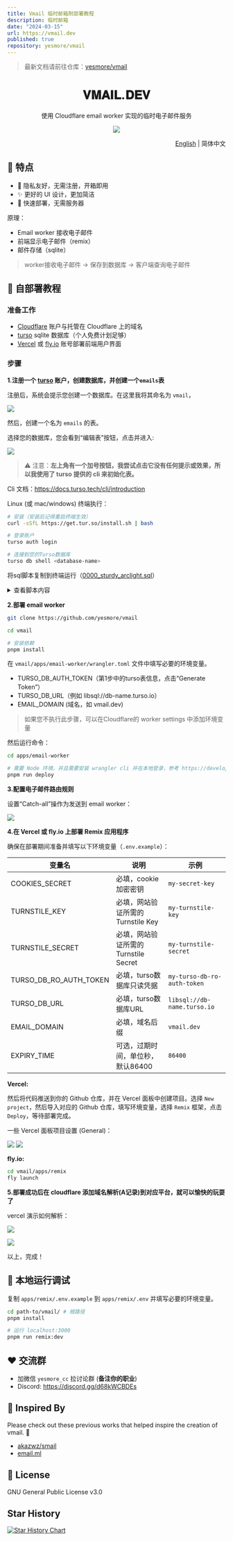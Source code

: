 ```yaml
---
title: Vmail 临时邮箱附部署教程
description: 临时邮箱
date: "2024-03-15"
url: https://vmail.dev
published: true
repository: yesmore/vmail
---
```


> 最新文档请前往仓库：[yesmore/vmail](https://github.com/yesmore/vmail)


<div align="center">
  <h1>𝐕𝐌𝐀𝐈𝐋.𝐃𝐄𝐕</h1>
  <p>使用 Cloudflare email worker 实现的临时电子邮件服务</p>
  <img src="https://img.inke.app/file/beb0212f96c6cd37eaeb8.jpg"/>
</div>

<p align="right"><a href="https://github.com/yesmore/vmail/blob/main/README_en.md">English</a> | 简体中文</p>

## 🌈 特点

- 🎯 隐私友好，无需注册，开箱即用
- ✨ 更好的 UI 设计，更加简洁
- 🚀 快速部署，无需服务器

原理：

- Email worker 接收电子邮件
- 前端显示电子邮件（remix）
- 邮件存储（sqlite）

> worker接收电子邮件 -> 保存到数据库 -> 客户端查询电子邮件

## 👋 自部署教程

### 准备工作

- [Cloudflare](https://dash.cloudflare.com/) 账户与托管在 Cloudflare 上的域名
- [turso](https://turso.tech) sqlite 数据库（个人免费计划足够）
- [Vercel](https://vercel.com) 或 [fly.io](https://fly.io) 账号部署前端用户界面

### 步骤

**1.注册一个 [turso](https://turso.tech) 账户，创建数据库，并创建一个`emails`表**

注册后，系统会提示您创建一个数据库。在这里我将其命名为 `vmail`，

![](https://img.inke.app/file/3773b481c78c9087140b1.png) 

然后，创建一个名为 `emails` 的表。

选择您的数据库，您会看到“编辑表”按钮，点击并进入:

![](https://img.inke.app/file/d49086f9b450edd5a2cef.png) 

> ⚠️ 注意：**左上角有一个加号按钮，我尝试点击它没有任何提示或效果，所以我使用了 turso 提供的 cli 来初始化表。**

Cli 文档：https://docs.turso.tech/cli/introduction 

Linux (或 mac/windows) 终端执行：

```bash
# 安装（安装后记得重启终端生效）
curl -sSfL https://get.tur.so/install.sh | bash

# 登录账户
turso auth login

# 连接到您的Turso数据库
turso db shell <database-name>
```

将sql脚本复制到终端运行（[0000_sturdy_arclight.sql](/packages/database/drizzle/0000_sturdy_arclight.sql)）

<details>
<summary>查看脚本内容</summary>
<pre><code>CREATE TABLE `emails` (
 `id` text PRIMARY KEY NOT NULL,
 `message_from` text NOT NULL,
 `message_to` text NOT NULL,
 `headers` text NOT NULL,
 `from` text NOT NULL,
 `sender` text,
 `reply_to` text,
 `delivered_to` text,
 `return_path` text,
 `to` text,
 `cc` text,
 `bcc` text,
 `subject` text,
 `message_id` text NOT NULL,
 `in_reply_to` text,
 `references` text,
 `date` text,
 `html` text,
 `text` text,
 `created_at` integer NOT NULL,
 `updated_at` integer NOT NULL
);</code></pre>
</details>

**2.部署 email worker**

```bash
git clone https://github.com/yesmore/vmail

cd vmail

# 安装依赖
pnpm install
```

在 `vmail/apps/email-worker/wrangler.toml` 文件中填写必要的环境变量。

- TURSO_DB_AUTH_TOKEN（第1步中的turso表信息，点击“Generate Token”）
- TURSO_DB_URL（例如 libsql://db-name.turso.io）
- EMAIL_DOMAIN (域名，如 vmail.dev)
  
> 如果您不执行此步骤，可以在Cloudflare的 worker settings 中添加环境变量

然后运行命令：

```bash
cd apps/email-worker

# 需要 Node 环境，并且需要安装 wrangler cli 并在本地登录，参考 https://developers.cloudflare.com/workers/wrangler/install-and-update
pnpm run deploy
```

**3.配置电子邮件路由规则**

设置“Catch-all”操作为发送到 email worker：

![](https://img.inke.app/file/fa39163411cd35fad0a7f.png) 

**4.在 Vercel 或 fly.io 上部署 Remix 应用程序**

确保在部署期间准备并填写以下环境变量（`.env.example`）：

| 变量名                 | 说明                                 | 示例                        |
| ---------------------- | ------------------------------------ | --------------------------- |
| COOKIES_SECRET         | 必填，cookie加密密钥                 | `my-secret-key`             |
| TURNSTILE_KEY          | 必填，网站验证所需的Turnstile Key    | `my-turnstile-key`          |
| TURNSTILE_SECRET       | 必填，网站验证所需的Turnstile Secret | `my-turnstile-secret`       |
| TURSO_DB_RO_AUTH_TOKEN | 必填，turso数据库只读凭据            | `my-turso-db-ro-auth-token` |
| TURSO_DB_URL           | 必填，turso数据库URL                 | `libsql://db-name.turso.io` |
| EMAIL_DOMAIN           | 必填，域名后缀                       | `vmail.dev`                 |
| EXPIRY_TIME            | 可选，过期时间，单位秒，默认86400    | `86400`                     |

**Vercel:** 

然后将代码推送到你的 Github 仓库，并在 Vercel 面板中创建项目。选择 `New project`，然后导入对应的 Github 仓库，填写环境变量，选择 `Remix` 框架，点击 `Deploy`，等待部署完成。

一些 Vercel 面板项目设置 (General)：

![](https://img.inke.app/file/573f842ccbefdf8daf319.png)
![](https://img.inke.app/file/36c1566d8c27735bb097d.png)

**fly.io:** 

```bash
cd vmail/apps/remix 
fly launch
```
  
**5.部署成功后在 cloudflare 添加域名解析(A记录)到对应平台，就可以愉快的玩耍了**

vercel 演示如何解析：

![](https://img.inke.app/file/245b71636cd16afcf93c7.png)

![](https://img.inke.app/file/e10af19334fd6a13b7d2e.png)

以上，完成！

## 🔨 本地运行调试

复制 `apps/remix/.env.example` 到 `apps/remix/.env` 并填写必要的环境变量。

```bash
cd path-to/vmail/ # 根路径
pnpm install

# 运行 localhost:3000
pnpm run remix:dev
```

## ❤️ 交流群

- 加微信 `yesmore_cc` 拉讨论群 (**备注你的职业**)
- Discord: https://discord.gg/d68kWCBDEs

## 🎨 Inspired By

Please check out these previous works that helped inspire the creation of vmail. 🙏

- [akazwz/smail](https://github.com/akazwz/smail)
- [email.ml](email.ml)

## 📝 License

GNU General Public License v3.0

## Star History

[![Star History Chart](https://api.star-history.com/svg?repos=yesmore/vmail&type=Date)](https://star-history.com/#yesmore/vmail&Date)
